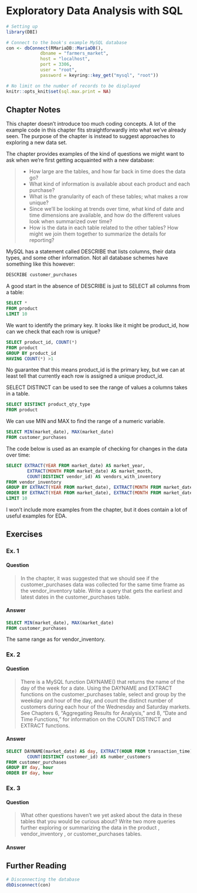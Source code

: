 # Exploratory Data Analysis with SQL {#exploratory_analysis}

```r
# Setting up 
library(DBI)

# Connect to the book's example MySQL database
con <- dbConnect(RMariaDB::MariaDB(), 
             dbname = "farmers_market", 
             host = "localhost", 
             port = 3306,
             user = "root",
             password = keyring::key_get("mysql", "root"))

# No limit on the number of records to be displayed
knitr::opts_knit$set(sql.max.print = NA)
```


## Chapter Notes

This chapter doesn't introduce too much coding concepts. A lot of the example code in this chapter fits straightforwardly into what we've already seen. The purpose of the chapter is instead to suggest approaches to exploring a new data set.   

The chapter provides examples of the kind of questions we might want to ask when we're first getting acquainted with a new database:

>
* How large are the tables, and how far back in time does the data go? 
* What kind of information is available about each product and each purchase? 
* What is the granularity of each of these tables; what makes a row unique?
* Since we'll be looking at trends over time, what kind of date and time dimensions are available, and how do the different values look when summarized over time?
* How is the data in each table related to the other tables? How might we join them together to summarize the details for reporting?

MySQL has a statement called DESCRIBE that lists columns, their data types, and some other information. Not all database schemes have something like this however:

```sql
DESCRIBE customer_purchases
```

A good start in the absence of DESCRIBE is just to SELECT all columns from a table:

```sql
SELECT *
FROM product
LIMIT 10
```

We want to identify the primary key. It looks like it might be product_id, how can we check that each row is unique?

```sql
SELECT product_id, COUNT(*)
FROM product
GROUP BY product_id
HAVING COUNT(*) >1
```

No guarantee that this means product_id is the primary key, but we can at least tell that currently each row is assigned a unique product_id.

SELECT DISTINCT can be used to see the range of values a columns takes in a table.

```sql
SELECT DISTINCT product_qty_type
FROM product
```

We can use MIN and MAX to find the range of a numeric variable.

```sql
SELECT MIN(market_date), MAX(market_date)
FROM customer_purchases
```

The code below is used as an example of checking for changes in the data over time:

```sql
SELECT EXTRACT(YEAR FROM market_date) AS market_year, 
        EXTRACT(MONTH FROM market_date) AS market_month, 
        COUNT(DISTINCT vendor_id) AS vendors_with_inventory 
FROM vendor_inventory 
GROUP BY EXTRACT(YEAR FROM market_date), EXTRACT(MONTH FROM market_date)
ORDER BY EXTRACT(YEAR FROM market_date), EXTRACT(MONTH FROM market_date)
LIMIT 10
```

I won't include more examples from the chapter, but it does contain a lot of useful examples for EDA.


## Exercises

### Ex. 1 {-}

#### Question {-}

> In the chapter, it was suggested that we should see if the customer_purchases data was collected for the same time frame as the vendor_inventory table. Write a query that gets the earliest and latest dates in the customer_purchases table.

#### Answer {-}

```sql
SELECT MIN(market_date), MAX(market_date)
FROM customer_purchases
```

The same range as for vendor_inventory.

### Ex. 2 {-}

#### Question {-}

> There is a MySQL function DAYNAME() that returns the name of the day of the week for a date. Using the DAYNAME and EXTRACT functions on the customer_purchases table, select and group by the weekday and hour of the day, and count the distinct number of customers during each hour of the Wednesday and Saturday markets. See Chapters 6, “Aggregating Results for Analysis,” and 8, “Date and Time Functions,” for information on the COUNT DISTINCT and EXTRACT functions.

#### Answer {-}

```sql
SELECT DAYNAME(market_date) AS day, EXTRACT(HOUR FROM transaction_time) AS hour,
        COUNT(DISTINCT customer_id) AS number_customers
FROM customer_purchases
GROUP BY day, hour
ORDER BY day, hour
```

### Ex. 3 {-}

#### Question {-}

> What other questions haven't we yet asked about the data in these tables that you would be curious about? Write two more queries further exploring or summarizing the data in the product , vendor_inventory , or customer_purchases tables.

#### Answer {-}


## Further Reading {-}



```r
# Disconnecting the database
dbDisconnect(con)
```
